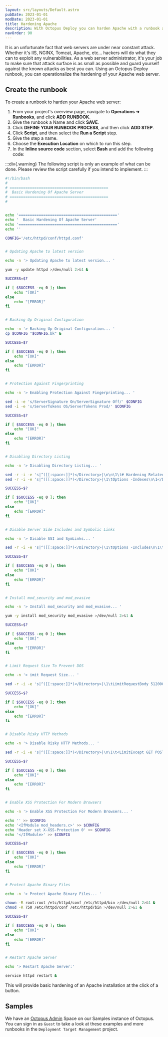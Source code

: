 ```yaml
---
layout: src/layouts/Default.astro
pubDate: 2023-01-01
modDate: 2023-01-01
title: Hardening Apache
description: With Octopus Deploy you can harden Apache with a runbook as part of a routine operations task.
navOrder: 90
---
```


It is an unfortunate fact that web servers are under near constant attack.  Whether it's IIS, NGINX, Tomcat, Apache, etc... hackers will do what they can to exploit any vulnerabilities.  As a web server administrator, it's your job to make sure that attack surface is as small as possible and guard yourself against the known attacks as best you can.  Using an Octopus Deploy runbook, you can operationalize the hardening of your Apache web server.

<SecurityDisclaimer />

## Create the runbook

To create a runbook to harden your Apache web server:

1. From your project's overview page, navigate to **Operations ➜ Runbooks**, and click **ADD RUNBOOK**.
1. Give the runbook a Name and click **SAVE**.
1. Click **DEFINE YOUR RUNBOOK PROCESS**, and then click **ADD STEP**.
1. Click **Script**, and then select the **Run a Script** step.
1. Give the step a name.
1. Choose the **Execution Location** on which to run this step.
1. In the **Inline source code** section, select **Bash** and add the following code:

:::div{.warning}
The following script is only an example of what can be done.  Please review the script carefully if you intend to implement.
:::

```bash
#!/bin/bash
#
# ============================================
#  Basic Hardening Of Apache Server
# ============================================
# 


echo '============================================'
echo '  Basic Hardening Of Apache Server'
echo '============================================'
echo ''

CONFIG='/etc/httpd/conf/httpd.conf'


# Updating Apache to latest version

echo -n '> Updating Apache to latest version... '

yum -y update httpd >/dev/null 2>&1 &

SUCCESS=$?

if [ $SUCCESS -eq 0 ]; then
    echo "[OK]"
else
    echo "[ERROR]"
fi


# Backing Up Original Configuration

echo -n '> Backing Up Original Configuration... '
cp $CONFIG "$CONFIG.bk" &

SUCCESS=$?

if [ $SUCCESS -eq 0 ]; then
    echo "[OK]"
else
    echo "[ERROR]"
fi


# Protection Against Fingerprinting

echo -n '> Enabling Protection Against Fingerprinting... '

sed -i -e 's/ServerSignature On/ServerSignature Off/' $CONFIG
sed -i -e 's/ServerTokens OS/ServerTokens Prod/' $CONFIG

SUCCESS=$?

if [ $SUCCESS -eq 0 ]; then
    echo "[OK]"
else
    echo "[ERROR]"
fi


# Disabling Directory Listing 

echo -n '> Disabling Directory Listing... '

sed -r -i -e 's|^([[:space:]]*)</Directory>|\n\n\1\t# Hardening Related Configurations ===============\n\1</Directory>|g' $CONFIG
sed -r -i -e 's|^([[:space:]]*)</Directory>|\1\tOptions -Indexes\n\1</Directory>|g' $CONFIG

SUCCESS=$?

if [ $SUCCESS -eq 0 ]; then
    echo "[OK]"
else
    echo "[ERROR]"
fi


# Disable Server Side Includes and Symbolic Links

echo -n '> Disable SSI and SymLinks... '

sed -r -i -e 's|^([[:space:]]*)</Directory>|\1\tOptions -Includes\n\1\tOptions -FollowSymLinks\n\1</Directory>|g' $CONFIG

SUCCESS=$?

if [ $SUCCESS -eq 0 ]; then
    echo "[OK]"
else
    echo "[ERROR]"
fi


# Install mod_security and mod_evasive 

echo -n '> Install mod_security and mod_evasive... '

yum -y install mod_security mod_evasive >/dev/null 2>&1 &

SUCCESS=$?

if [ $SUCCESS -eq 0 ]; then
    echo "[OK]"
else
    echo "[ERROR]"
fi


# Limit Request Size To Prevent DOS

echo -n '> imit Request Size... '

sed -r -i -e 's|^([[:space:]]*)</Directory>|\1\tLimitRequestBody 512000\n\1\tOptions -FollowSymLinks\n\1</Directory>|g' $CONFIG 

SUCCESS=$?

if [ $SUCCESS -eq 0 ]; then
    echo "[OK]"
else
    echo "[ERROR]"
fi


# Disable Risky HTTP Methods

echo -n '> Disable Risky HTTP Methods... '

sed -r -i -e 's|^([[:space:]]*)</Directory>|\n\1\t<LimitExcept GET POST HEAD>\n\1\t\tdeny from all\n\1\t</LimitExcept>\n\n</Directory>|g' $CONFIG

SUCCESS=$?

if [ $SUCCESS -eq 0 ]; then
    echo "[OK]"
else
    echo "[ERROR]"
fi


# Enable XSS Protection For Modern Browsers

echo -n '> Enable XSS Protection For Modern Browsers... '

echo '' >> $CONFIG 
echo '<IfModule mod_headers.c>' >> $CONFIG 
echo 'Header set X-XSS-Protection 0' >> $CONFIG 
echo '</IfModule>' >> $CONFIG 

SUCCESS=$?

if [ $SUCCESS -eq 0 ]; then
    echo "[OK]"
else
    echo "[ERROR]"
fi


# Protect Apache Binary Files

echo -n '> Protect Apache Binary Files... '

chown -R root:root /etc/httpd/conf /etc/httpd/bin >/dev/null 2>&1 &
chmod -R 750 /etc/httpd/conf /etc/httpd/bin >/dev/null 2>&1 &

SUCCESS=$?

if [ $SUCCESS -eq 0 ]; then
    echo "[OK]"
else
    echo "[ERROR]"
fi


# Restart Apache Server

echo '> Restart Apache Server:'

service httpd restart &
```

This will provide basic hardening of an Apache installation at the click of a button.

## Samples

We have an [Octopus Admin](https://oc.to/OctopusAdminSamplesSpace) Space on our Samples instance of Octopus. You can sign in as `Guest` to take a look at these examples and more runbooks in the `Deployment Target Management` project.
